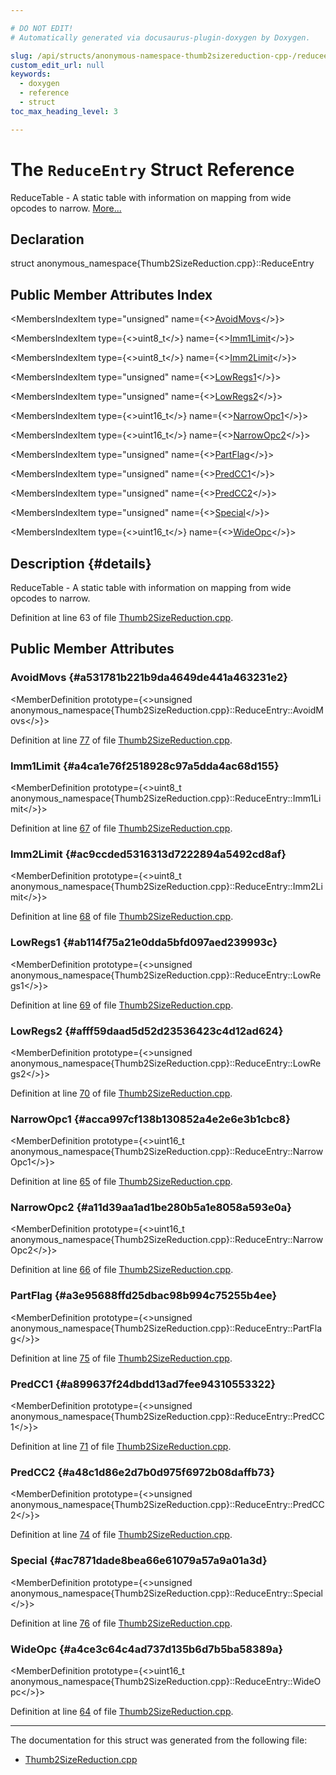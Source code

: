 ```yaml
---

# DO NOT EDIT!
# Automatically generated via docusaurus-plugin-doxygen by Doxygen.

slug: /api/structs/anonymous-namespace-thumb2sizereduction-cpp-/reduceentry
custom_edit_url: null
keywords:
  - doxygen
  - reference
  - struct
toc_max_heading_level: 3

---
```





# The `ReduceEntry` Struct Reference

<DoxygenPage pluginConfig={pluginConfig}>

ReduceTable - A static table with information on mapping from wide opcodes to narrow. <a href="#details">More...</a>

## Declaration

<CodeBlock>struct anonymous_namespace{Thumb2SizeReduction.cpp}::ReduceEntry</CodeBlock>

## Public Member Attributes Index

<MembersIndex>

<MembersIndexItem
  type="unsigned"
  name={<><a href="#a531781b221b9da4649de441a463231e2">AvoidMovs</a></>}>
</MembersIndexItem>

<MembersIndexItem
  type={<>uint8&#95;t</>}
  name={<><a href="#a4ca1e76f2518928c97a5dda4ac68d155">Imm1Limit</a></>}>
</MembersIndexItem>

<MembersIndexItem
  type={<>uint8&#95;t</>}
  name={<><a href="#ac9ccded5316313d7222894a5492cd8af">Imm2Limit</a></>}>
</MembersIndexItem>

<MembersIndexItem
  type="unsigned"
  name={<><a href="#ab114f75a21e0dda5bfd097aed239993c">LowRegs1</a></>}>
</MembersIndexItem>

<MembersIndexItem
  type="unsigned"
  name={<><a href="#afff59daad5d52d23536423c4d12ad624">LowRegs2</a></>}>
</MembersIndexItem>

<MembersIndexItem
  type={<>uint16&#95;t</>}
  name={<><a href="#acca997cf138b130852a4e2e6e3b1cbc8">NarrowOpc1</a></>}>
</MembersIndexItem>

<MembersIndexItem
  type={<>uint16&#95;t</>}
  name={<><a href="#a11d39aa1ad1be280b5a1e8058a593e0a">NarrowOpc2</a></>}>
</MembersIndexItem>

<MembersIndexItem
  type="unsigned"
  name={<><a href="#a3e95688ffd25dbac98b994c75255b4ee">PartFlag</a></>}>
</MembersIndexItem>

<MembersIndexItem
  type="unsigned"
  name={<><a href="#a899637f24dbdd13ad7fee94310553322">PredCC1</a></>}>
</MembersIndexItem>

<MembersIndexItem
  type="unsigned"
  name={<><a href="#a48c1d86e2d7b0d975f6972b08daffb73">PredCC2</a></>}>
</MembersIndexItem>

<MembersIndexItem
  type="unsigned"
  name={<><a href="#ac7871dade8bea66e61079a57a9a01a3d">Special</a></>}>
</MembersIndexItem>

<MembersIndexItem
  type={<>uint16&#95;t</>}
  name={<><a href="#a4ce3c64c4ad737d135b6d7b5ba58389a">WideOpc</a></>}>
</MembersIndexItem>

</MembersIndex>

## Description {#details}

ReduceTable - A static table with information on mapping from wide opcodes to narrow.

Definition at line 63 of file <a href="/docs/api/files/lib/lib/target/lib/target/arm/thumb2sizereduction-cpp">Thumb2SizeReduction.cpp</a>.

<SectionDefinition>

## Public Member Attributes

### AvoidMovs {#a531781b221b9da4649de441a463231e2}

<MemberDefinition
  prototype={<>unsigned anonymous&#95;namespace&#123;Thumb2SizeReduction.cpp&#125;::ReduceEntry::AvoidMovs</>}>

Definition at line <a href="/docs/api/files/lib/lib/target/lib/target/arm/thumb2sizereduction-cpp/#l00077">77</a> of file <a href="/docs/api/files/lib/lib/target/lib/target/arm/thumb2sizereduction-cpp">Thumb2SizeReduction.cpp</a>.
</MemberDefinition>

### Imm1Limit {#a4ca1e76f2518928c97a5dda4ac68d155}

<MemberDefinition
  prototype={<>uint8&#95;t anonymous&#95;namespace&#123;Thumb2SizeReduction.cpp&#125;::ReduceEntry::Imm1Limit</>}>

Definition at line <a href="/docs/api/files/lib/lib/target/lib/target/arm/thumb2sizereduction-cpp/#l00067">67</a> of file <a href="/docs/api/files/lib/lib/target/lib/target/arm/thumb2sizereduction-cpp">Thumb2SizeReduction.cpp</a>.
</MemberDefinition>

### Imm2Limit {#ac9ccded5316313d7222894a5492cd8af}

<MemberDefinition
  prototype={<>uint8&#95;t anonymous&#95;namespace&#123;Thumb2SizeReduction.cpp&#125;::ReduceEntry::Imm2Limit</>}>

Definition at line <a href="/docs/api/files/lib/lib/target/lib/target/arm/thumb2sizereduction-cpp/#l00068">68</a> of file <a href="/docs/api/files/lib/lib/target/lib/target/arm/thumb2sizereduction-cpp">Thumb2SizeReduction.cpp</a>.
</MemberDefinition>

### LowRegs1 {#ab114f75a21e0dda5bfd097aed239993c}

<MemberDefinition
  prototype={<>unsigned anonymous&#95;namespace&#123;Thumb2SizeReduction.cpp&#125;::ReduceEntry::LowRegs1</>}>

Definition at line <a href="/docs/api/files/lib/lib/target/lib/target/arm/thumb2sizereduction-cpp/#l00069">69</a> of file <a href="/docs/api/files/lib/lib/target/lib/target/arm/thumb2sizereduction-cpp">Thumb2SizeReduction.cpp</a>.
</MemberDefinition>

### LowRegs2 {#afff59daad5d52d23536423c4d12ad624}

<MemberDefinition
  prototype={<>unsigned anonymous&#95;namespace&#123;Thumb2SizeReduction.cpp&#125;::ReduceEntry::LowRegs2</>}>

Definition at line <a href="/docs/api/files/lib/lib/target/lib/target/arm/thumb2sizereduction-cpp/#l00070">70</a> of file <a href="/docs/api/files/lib/lib/target/lib/target/arm/thumb2sizereduction-cpp">Thumb2SizeReduction.cpp</a>.
</MemberDefinition>

### NarrowOpc1 {#acca997cf138b130852a4e2e6e3b1cbc8}

<MemberDefinition
  prototype={<>uint16&#95;t anonymous&#95;namespace&#123;Thumb2SizeReduction.cpp&#125;::ReduceEntry::NarrowOpc1</>}>

Definition at line <a href="/docs/api/files/lib/lib/target/lib/target/arm/thumb2sizereduction-cpp/#l00065">65</a> of file <a href="/docs/api/files/lib/lib/target/lib/target/arm/thumb2sizereduction-cpp">Thumb2SizeReduction.cpp</a>.
</MemberDefinition>

### NarrowOpc2 {#a11d39aa1ad1be280b5a1e8058a593e0a}

<MemberDefinition
  prototype={<>uint16&#95;t anonymous&#95;namespace&#123;Thumb2SizeReduction.cpp&#125;::ReduceEntry::NarrowOpc2</>}>

Definition at line <a href="/docs/api/files/lib/lib/target/lib/target/arm/thumb2sizereduction-cpp/#l00066">66</a> of file <a href="/docs/api/files/lib/lib/target/lib/target/arm/thumb2sizereduction-cpp">Thumb2SizeReduction.cpp</a>.
</MemberDefinition>

### PartFlag {#a3e95688ffd25dbac98b994c75255b4ee}

<MemberDefinition
  prototype={<>unsigned anonymous&#95;namespace&#123;Thumb2SizeReduction.cpp&#125;::ReduceEntry::PartFlag</>}>

Definition at line <a href="/docs/api/files/lib/lib/target/lib/target/arm/thumb2sizereduction-cpp/#l00075">75</a> of file <a href="/docs/api/files/lib/lib/target/lib/target/arm/thumb2sizereduction-cpp">Thumb2SizeReduction.cpp</a>.
</MemberDefinition>

### PredCC1 {#a899637f24dbdd13ad7fee94310553322}

<MemberDefinition
  prototype={<>unsigned anonymous&#95;namespace&#123;Thumb2SizeReduction.cpp&#125;::ReduceEntry::PredCC1</>}>

Definition at line <a href="/docs/api/files/lib/lib/target/lib/target/arm/thumb2sizereduction-cpp/#l00071">71</a> of file <a href="/docs/api/files/lib/lib/target/lib/target/arm/thumb2sizereduction-cpp">Thumb2SizeReduction.cpp</a>.
</MemberDefinition>

### PredCC2 {#a48c1d86e2d7b0d975f6972b08daffb73}

<MemberDefinition
  prototype={<>unsigned anonymous&#95;namespace&#123;Thumb2SizeReduction.cpp&#125;::ReduceEntry::PredCC2</>}>

Definition at line <a href="/docs/api/files/lib/lib/target/lib/target/arm/thumb2sizereduction-cpp/#l00074">74</a> of file <a href="/docs/api/files/lib/lib/target/lib/target/arm/thumb2sizereduction-cpp">Thumb2SizeReduction.cpp</a>.
</MemberDefinition>

### Special {#ac7871dade8bea66e61079a57a9a01a3d}

<MemberDefinition
  prototype={<>unsigned anonymous&#95;namespace&#123;Thumb2SizeReduction.cpp&#125;::ReduceEntry::Special</>}>

Definition at line <a href="/docs/api/files/lib/lib/target/lib/target/arm/thumb2sizereduction-cpp/#l00076">76</a> of file <a href="/docs/api/files/lib/lib/target/lib/target/arm/thumb2sizereduction-cpp">Thumb2SizeReduction.cpp</a>.
</MemberDefinition>

### WideOpc {#a4ce3c64c4ad737d135b6d7b5ba58389a}

<MemberDefinition
  prototype={<>uint16&#95;t anonymous&#95;namespace&#123;Thumb2SizeReduction.cpp&#125;::ReduceEntry::WideOpc</>}>

Definition at line <a href="/docs/api/files/lib/lib/target/lib/target/arm/thumb2sizereduction-cpp/#l00064">64</a> of file <a href="/docs/api/files/lib/lib/target/lib/target/arm/thumb2sizereduction-cpp">Thumb2SizeReduction.cpp</a>.
</MemberDefinition>

</SectionDefinition>

<hr/>

The documentation for this struct was generated from the following file:

<ul>
<li><a href="/docs/api/files/lib/lib/target/lib/target/arm/thumb2sizereduction-cpp">Thumb2SizeReduction.cpp</a></li>
</ul>

</DoxygenPage>
